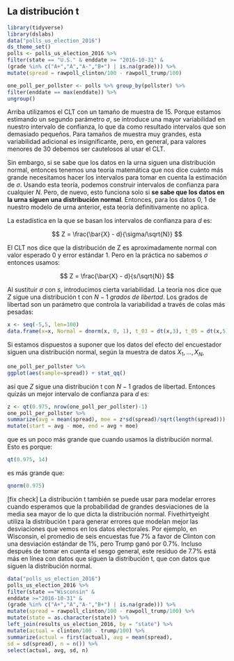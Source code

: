 ## La distribución t {#t-dist}

```r
library(tidyverse)
library(dslabs)
data("polls_us_election_2016")
ds_theme_set()
polls <- polls_us_election_2016 %>%
filter(state == "U.S." & enddate >= "2016-10-31" &
(grade %in% c("A+","A","A-","B+") | is.na(grade))) %>%
mutate(spread = rawpoll_clinton/100 - rawpoll_trump/100)

one_poll_per_pollster <- polls %>% group_by(pollster) %>%
filter(enddate == max(enddate)) %>%
ungroup()
```

Arriba utilizamos el CLT con un tamaño de muestra de 15. Porque estamos estimando un segundo parámetro $\sigma$, se introduce una mayor variabilidad en nuestro intervalo de confianza, lo que da como resultado intervalos que son demasiado pequeños. Para tamaños de muestra muy grandes, esta variabilidad adicional es insignificante, pero, en general, para valores menores de 30 debemos ser cautelosos al usar el CLT.

Sin embargo, si se sabe que los datos en la urna siguen una distribución normal, entonces tenemos una teoría matemática que nos dice cuánto más grande necesitamos hacer los intervalos para tomar en cuenta la estimación de $\sigma$. Usando esta teoría, podemos construir intervalos de confianza para cualquier $N$. Pero, de nuevo, esto funciona solo si **se sabe que los datos en la urna siguen una distribución normal**. Entonces, para los datos 0, 1 de nuestro modelo de urna anterior, esta teoría definitivamente no aplica.

La estadística en la que se basan los intervalos de confianza para $d$ es: 

$$
Z = \frac{\bar{X} - d}{\sigma/\sqrt{N}}
$$

El CLT nos dice que la distribución de Z es aproximadamente normal con valor esperado 0 y error estándar 1. Pero en la práctica no sabemos $\sigma$ entonces usamos:

$$
Z = \frac{\bar{X} - d}{s/\sqrt{N}}
$$


Al sustituir $\sigma$ con $s$, introducimos cierta variabilidad. La teoría nos dice que $Z$ sigue una distribución t con $N-1$ _grados de libertad_. Los grados de libertad son un parámetro que controla la variabilidad a través de colas más pesadas:

```r
x <- seq(-5,5, len=100)
data.frame(x=x, Normal = dnorm(x, 0, 1), t_03 = dt(x,3), t_05 = dt(x,5), t_15=dt(x,15)) %>% gather(distribution, f, -x) %>% ggplot(aes(x,f, color = distribution)) + geom_line() +ylab("f(x)")
```

Si estamos dispuestos a suponer que los datos del efecto del encuestador siguen una distribución normal, según la muestra de datos $X_1, \dots, X_N$,
```r
one_poll_per_pollster %>%
ggplot(aes(sample=spread)) + stat_qq()
```
así que $Z$ sigue una distribución t con $N-1$ grados de libertad. Entonces quizás un mejor intervalo de confianza para $d$ es:


```r
z <- qt(0.975, nrow(one_poll_per_pollster)-1)
one_poll_per_pollster %>%
summarize(avg = mean(spread), moe = z*sd(spread)/sqrt(length(spread))) %>%
mutate(start = avg - moe, end = avg + moe)
```

que es un poco más grande que cuando usamos la distribución normal. Esto es porque:

```r
qt(0.975, 14)
```

es más grande que:

```r
qnorm(0.975)
```

[fix check] La distribución t también se puede usar para modelar errores cuando esperamos que la probabilidad de grandes desviaciones de la media sea mayor de lo que dicta la distribución normal. Fivethirtyeight utiliza la distribución t para generar errores que modelan mejor las desviaciones que vemos en los datos electorales. Por ejemplo, en Wisconsin, el promedio de seis encuestas fue 7% a favor de Clinton con una desviación estándar de 1%, pero Trump ganó por 0.7%. Incluso después de tomar en cuenta el sesgo general, este residuo de 7.7% está más en línea con datos que siguen la distribución t, que con datos que siguen la distribución normal.

```r
data("polls_us_election_2016")
polls_us_election_2016 %>%
filter(state =="Wisconsin" &
enddate >="2016-10-31" &
(grade %in% c("A+","A","A-","B+") | is.na(grade))) %>%
mutate(spread = rawpoll_clinton/100 - rawpoll_trump/100) %>%
mutate(state = as.character(state)) %>%
left_join(results_us_election_2016, by = "state") %>%
mutate(actual = clinton/100 - trump/100) %>%
summarize(actual = first(actual), avg = mean(spread),
sd = sd(spread), n = n()) %>%
select(actual, avg, sd, n)
```


